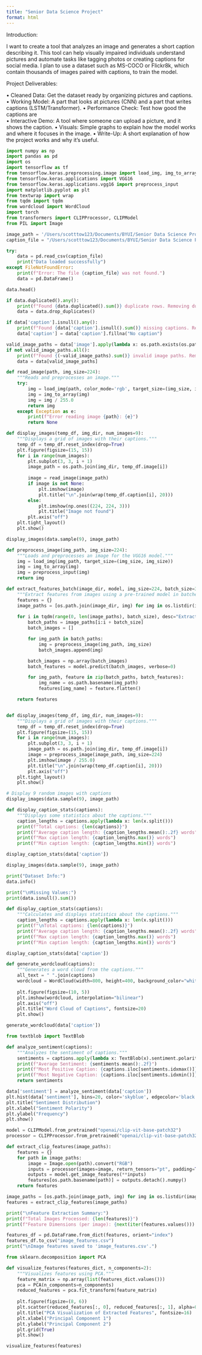 ```yaml
---
title: "Senior Data Science Project"
format: html
---
```


Introduction: 

I want to create a tool that analyzes an image and generates a short caption describing it. 
This tool can help visually impaired individuals understand pictures and automate tasks 
like tagging photos or creating captions for social media. I plan to use a dataset such as 
MS-COCO or Flickr8k, which contain thousands of images paired with captions, to train the 
model.

Project Deliverables: 

• Cleaned Data: Get the dataset ready by organizing pictures and captions. 
• Working Model: A part that looks at pictures (CNN) and a part that writes captions 
(LSTM/Transformer). 
• Performance Check: Test how good the captions are  
• Interactive Demo: A tool where someone can upload a picture, and it shows the caption. 
• Visuals: Simple graphs to explain how the model works and where it focuses in the image. 
• Write-Up: A short explanation of how the project works and why it’s useful.

```python
import numpy as np
import pandas as pd
import os
import tensorflow as tf
from tensorflow.keras.preprocessing.image import load_img, img_to_array
from tensorflow.keras.applications import VGG16
from tensorflow.keras.applications.vgg16 import preprocess_input
import matplotlib.pyplot as plt
from textwrap import wrap
from tqdm import tqdm
from wordcloud import WordCloud
import torch
from transformers import CLIPProcessor, CLIPModel
from PIL import Image

image_path = '/Users/scotttow123/Documents/BYUI/Senior Data Science Project/Images'
caption_file = "/Users/scotttow123/Documents/BYUI/Senior Data Science Project/captions.txt"

try:
    data = pd.read_csv(caption_file)
    print("Data loaded successfully")
except FileNotFoundError:
    print(f"Error: The file {caption_file} was not found.")
    data = pd.DataFrame() 

data.head()
```

```python
if data.duplicated().any():
    print(f"Found {data.duplicated().sum()} duplicate rows. Removing duplicates...")
    data = data.drop_duplicates()

if data['caption'].isnull().any():
    print(f"Found {data['caption'].isnull().sum()} missing captions. Replacing with 'No caption'.")
    data['caption'] = data['caption'].fillna("No caption")

valid_image_paths = data['image'].apply(lambda x: os.path.exists(os.path.join(image_path, x)))
if not valid_image_paths.all():
    print(f"Found {(~valid_image_paths).sum()} invalid image paths. Removing these rows...")
    data = data[valid_image_paths]
```

```python
def read_image(path, img_size=224):
    """Reads and preprocesses an image."""
    try:
        img = load_img(path, color_mode='rgb', target_size=(img_size, img_size))
        img = img_to_array(img)
        img = img / 255.0
        return img
    except Exception as e:
        print(f"Error reading image {path}: {e}")
        return None

def display_images(temp_df, img_dir, num_images=9):
    """Displays a grid of images with their captions."""
    temp_df = temp_df.reset_index(drop=True)
    plt.figure(figsize=(15, 15))
    for i in range(num_images):
        plt.subplot(3, 3, i + 1)
        image_path = os.path.join(img_dir, temp_df.image[i])
        
        image = read_image(image_path)
        if image is not None:
            plt.imshow(image)
            plt.title("\n".join(wrap(temp_df.caption[i], 20)))
        else:
            plt.imshow(np.ones((224, 224, 3))) 
            plt.title("Image not found")
        plt.axis("off")
    plt.tight_layout()
    plt.show()

display_images(data.sample(9), image_path)

```

```python
def preprocess_image(img_path, img_size=224):
    """Loads and preprocesses an image for the VGG16 model."""
    img = load_img(img_path, target_size=(img_size, img_size))
    img = img_to_array(img)
    img = preprocess_input(img) 
    return img

def extract_features_batch(image_dir, model, img_size=224, batch_size=32):
    """Extract features from images using a pre-trained model in batches."""
    features = {}
    image_paths = [os.path.join(image_dir, img) for img in os.listdir(image_dir)]
    
    for i in tqdm(range(0, len(image_paths), batch_size), desc="Extracting features"):
        batch_paths = image_paths[i:i + batch_size]
        batch_images = []

        for img_path in batch_paths:
            img = preprocess_image(img_path, img_size)
            batch_images.append(img)

        batch_images = np.array(batch_images)
        batch_features = model.predict(batch_images, verbose=0)

        for img_path, feature in zip(batch_paths, batch_features):
            img_name = os.path.basename(img_path)
            features[img_name] = feature.flatten()

    return features


def display_images(temp_df, img_dir, num_images=9):
    """Displays a grid of images with their captions."""
    temp_df = temp_df.reset_index(drop=True)
    plt.figure(figsize=(15, 15))
    for i in range(num_images):
        plt.subplot(3, 3, i + 1)
        image_path = os.path.join(img_dir, temp_df.image[i])
        image = preprocess_image(image_path, img_size=224) 
        plt.imshow(image / 255.0)  
        plt.title("\n".join(wrap(temp_df.caption[i], 20)))
        plt.axis("off")
    plt.tight_layout()
    plt.show()

# Display 9 random images with captions
display_images(data.sample(9), image_path)
```

```python
def display_caption_stats(captions):
    """Displays some statistics about the captions."""
    caption_lengths = captions.apply(lambda x: len(x.split()))
    print(f"Total captions: {len(captions)}")
    print(f"Average caption length: {caption_lengths.mean():.2f} words")
    print(f"Max caption length: {caption_lengths.max()} words")
    print(f"Min caption length: {caption_lengths.min()} words")

display_caption_stats(data['caption'])

display_images(data.sample(9), image_path)

```

```python
print("Dataset Info:")
data.info()

print("\nMissing Values:")
print(data.isnull().sum())

def display_caption_stats(captions):
    """Calculates and displays statistics about the captions."""
    caption_lengths = captions.apply(lambda x: len(x.split()))  
    print(f"\nTotal captions: {len(captions)}")
    print(f"Average caption length: {caption_lengths.mean():.2f} words")
    print(f"Max caption length: {caption_lengths.max()} words")
    print(f"Min caption length: {caption_lengths.min()} words")

display_caption_stats(data['caption'])

def generate_wordcloud(captions):
    """Generates a word cloud from the captions."""
    all_text = " ".join(captions)
    wordcloud = WordCloud(width=800, height=400, background_color="white").generate(all_text)
    
    plt.figure(figsize=(10, 5))
    plt.imshow(wordcloud, interpolation="bilinear")
    plt.axis("off")
    plt.title("Word Cloud of Captions", fontsize=20)
    plt.show()

generate_wordcloud(data['caption'])
```

```python
from textblob import TextBlob

def analyze_sentiment(captions):
    """Analyzes the sentiment of captions."""
    sentiments = captions.apply(lambda x: TextBlob(x).sentiment.polarity)
    print(f"Average Sentiment: {sentiments.mean():.2f}")
    print(f"Most Positive Caption: {captions.iloc[sentiments.idxmax()]}")
    print(f"Most Negative Caption: {captions.iloc[sentiments.idxmin()]}")
    return sentiments

data['sentiment'] = analyze_sentiment(data['caption'])
plt.hist(data['sentiment'], bins=20, color='skyblue', edgecolor='black')
plt.title("Sentiment Distribution")
plt.xlabel("Sentiment Polarity")
plt.ylabel("Frequency")
plt.show()

```

```python

model = CLIPModel.from_pretrained("openai/clip-vit-base-patch32")
processor = CLIPProcessor.from_pretrained("openai/clip-vit-base-patch32")

def extract_clip_features(image_paths):
    features = {}
    for path in image_paths:
        image = Image.open(path).convert("RGB")
        inputs = processor(images=image, return_tensors="pt", padding=True)
        outputs = model.get_image_features(**inputs)
        features[os.path.basename(path)] = outputs.detach().numpy()
    return features

image_paths = [os.path.join(image_path, img) for img in os.listdir(image_path)]
features = extract_clip_features(image_paths)

```

```python
print("\nFeature Extraction Summary:")
print(f"Total Images Processed: {len(features)}")
print(f"Feature Dimensions (per image): {next(iter(features.values())).shape}")

features_df = pd.DataFrame.from_dict(features, orient="index")
features_df.to_csv("image_features.csv")
print("\nImage features saved to 'image_features.csv'.")

from sklearn.decomposition import PCA

def visualize_features(features_dict, n_components=2):
    """Visualizes features using PCA."""
    feature_matrix = np.array(list(features_dict.values()))
    pca = PCA(n_components=n_components)
    reduced_features = pca.fit_transform(feature_matrix)
    
    plt.figure(figsize=(8, 6))
    plt.scatter(reduced_features[:, 0], reduced_features[:, 1], alpha=0.5, c='blue')
    plt.title("PCA Visualization of Extracted Features", fontsize=16)
    plt.xlabel("Principal Component 1")
    plt.ylabel("Principal Component 2")
    plt.grid(True)
    plt.show()

visualize_features(features)

```